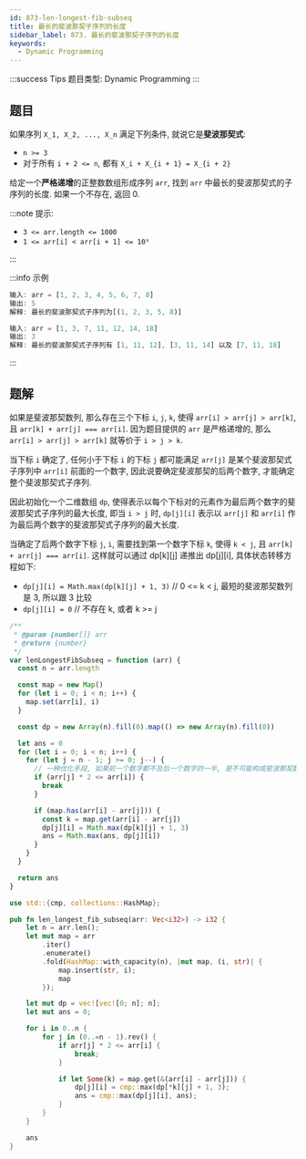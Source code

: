 ```yaml
---
id: 873-len-longest-fib-subseq
title: 最长的斐波那契子序列的长度
sidebar_label: 873. 最长的斐波那契子序列的长度
keywords:
  - Dynamic Programming
---
```


:::success Tips
题目类型: Dynamic Programming
:::

## 题目

如果序列 `X_1, X_2, ..., X_n` 满足下列条件, 就说它是**斐波那契式**:

- `n >= 3`
- 对于所有 `i + 2 <= n`, 都有 `X_i + X_{i + 1} = X_{i + 2}`

给定一个**严格递增**的正整数数组形成序列 `arr`, 找到 `arr` 中最长的斐波那契式的子序列的长度. 如果一个不存在, 返回 0.

:::note 提示:

- `3 <= arr.length <= 1000`
- `1 <= arr[i] < arr[i + 1] <= 10⁹`

:::

:::info 示例

```ts
输入: arr = [1, 2, 3, 4, 5, 6, 7, 8]
输出: 5
解释: 最长的斐波那契式子序列为[(1, 2, 3, 5, 8)]
```

```ts
输入: arr = [1, 3, 7, 11, 12, 14, 18]
输出: 3
解释: 最长的斐波那契式子序列有 [1, 11, 12], [3, 11, 14] 以及 [7, 11, 18]
```

:::

## 题解

如果是斐波那契数列, 那么存在三个下标 `i`, `j`, `k`, 使得 `arr[i] > arr[j] > arr[k]`, 且 `arr[k] + arr[j] === arr[i]`.
因为题目提供的 `arr` 是严格递增的, 那么 `arr[i] > arr[j] > arr[k]` 就等价于 `i > j > k`.

当下标 `i` 确定了, 任何小于下标 `i` 的下标 `j` 都可能满足 `arr[j]` 是某个斐波那契式子序列中 `arr[i]` 前面的一个数字,
因此说要确定斐波那契的后两个数字, 才能确定整个斐波那契式子序列.

因此初始化一个二维数组 `dp`, 使得表示以每个下标对的元素作为最后两个数字的斐波那契式子序列的最大长度, 即当 `i > j` 时,
`dp[j][i]` 表示以 `arr[j]` 和 `arr[i]` 作为最后两个数字的斐波那契式子序列的最大长度.

当确定了后两个数字下标 `j`, `i`, 需要找到第一个数字下标 `k`, 使得 `k < j`, 且 `arr[k] + arr[j] === arr[i]`. 这样就可以通过 dp[k][j] 递推出 dp[j][i], 具体状态转移方程如下:

- `dp[j][i] = Math.max(dp[k][j] + 1, 3)` // 0 <= k < j, 最短的斐波那契数列是 3, 所以跟 3 比较
- `dp[j][i] = 0` // 不存在 k, 或者 k >= j


<Tabs>
  <TabItem value="JavaScript" label="JavaScript" default>

```ts
/**
 * @param {number[]} arr
 * @return {number}
 */
var lenLongestFibSubseq = function (arr) {
  const n = arr.length

  const map = new Map()
  for (let i = 0; i < n; i++) {
    map.set(arr[i], i)
  }

  const dp = new Array(n).fill(0).map(() => new Array(n).fill(0))

  let ans = 0
  for (let i = 0; i < n; i++) {
    for (let j = n - 1; j >= 0; j--) {
      // 一种优化手段, 如果前一个数字都不及后一个数字的一半, 是不可能构成斐波那契数列的
      if (arr[j] * 2 <= arr[i]) {
        break
      }

      if (map.has(arr[i] - arr[j])) {
        const k = map.get(arr[i] - arr[j])
        dp[j][i] = Math.max(dp[k][j] + 1, 3)
        ans = Math.max(ans, dp[j][i])
      }
    }
  }

  return ans
}
```

</TabItem>
<TabItem value="Rust" label="Rust">

```rust
use std::{cmp, collections::HashMap};

pub fn len_longest_fib_subseq(arr: Vec<i32>) -> i32 {
    let n = arr.len();
    let mut map = arr
        .iter()
        .enumerate()
        .fold(HashMap::with_capacity(n), |mut map, (i, str)| {
            map.insert(str, i);
            map
        });

    let mut dp = vec![vec![0; n]; n];
    let mut ans = 0;

    for i in 0..n {
        for j in (0..=n - 1).rev() {
            if arr[j] * 2 <= arr[i] {
                break;
            }

            if let Some(k) = map.get(&(arr[i] - arr[j])) {
                dp[j][i] = cmp::max(dp[*k][j] + 1, 3);
                ans = cmp::max(dp[j][i], ans);
            }
        }
    }

    ans
}
```

</TabItem>
</Tabs>
